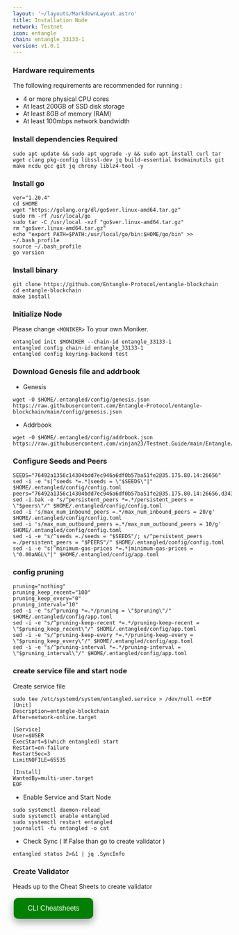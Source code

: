 ```yaml
---
layout: '~/layouts/MarkdownLayout.astro'
title: Installation Node
network: Testnet
icon: entangle
chain: entangle_33133-1
version: v1.0.1
---
```


### Hardware requirements

The following requirements are recommended for running :

- 4 or more physical CPU cores
- At least 200GB of SSD disk storage
- At least 8GB of memory (RAM)
- At least 100mbps network bandwidth


### Install dependencies Required

```
sudo apt update && sudo apt upgrade -y && sudo apt install curl tar wget clang pkg-config libssl-dev jq build-essential bsdmainutils git make ncdu gcc git jq chrony liblz4-tool -y
```

### Install go

```
ver="1.20.4"
cd $HOME
wget "https://golang.org/dl/go$ver.linux-amd64.tar.gz"
sudo rm -rf /usr/local/go
sudo tar -C /usr/local -xzf "go$ver.linux-amd64.tar.gz"
rm "go$ver.linux-amd64.tar.gz"
echo "export PATH=$PATH:/usr/local/go/bin:$HOME/go/bin" >> ~/.bash_profile
source ~/.bash_profile
go version
```

### Install binary

```
git clone https://github.com/Entangle-Protocol/entangle-blockchain
cd entangle-blockchain
make install
```

### Initialize Node

Please change `<MONIKER>` To your own Moniker.

```
entangled init $MONIKER --chain-id entangle_33133-1
entangled config chain-id entangle_33133-1
entangled config keyring-backend test
```

### Download Genesis file and addrbook

- Genesis

```
wget -O $HOME/.entangled/config/genesis.json https://raw.githubusercontent.com/Entangle-Protocol/entangle-blockchain/main/config/genesis.json
```
- Addrbook
```
wget -O $HOME/.entangled/config/addrbook.json https://raw.githubusercontent.com/vinjan23/Testnet.Guide/main/Entangle/addrbook.json
```

### Configure Seeds and Peers

```
SEEDS="76492a1356c14304bdd7ec946a6df0b57ba51fe2@35.175.80.14:26656"
sed -i -e "s|^seeds *=.*|seeds = \"$SEEDS\"|" $HOME/.entangled/config/config.toml
peers="76492a1356c14304bdd7ec946a6df0b57ba51fe2@35.175.80.14:26656,d34376a8eeb62f9849f2b199ea5748cbc317eb72@38.242.153.36:10656,94ab1432b3f3a4b81f7eb0e16e14924a805d8f05@65.109.154.182:15656,4c54c26655da3a4f6b25689ae1f8dd656e881990@162.19.69.193:26656,1fef0cad71ccb4a002dfbdd977af319fba0c3978@207.244.253.244:29656,9af19bfc29daf7e5535cf10d5f59c32406b69e05@213.133.100.172:27322,6147eaf50495d03e19dd09fb3610dea92bc7f89e@65.109.92.241:4156,87459b2f952b7f71bfff3a97a0504c603f03d02f@65.21.139.155:51656,4ae0f2c882a25414a8a24a5597c95f06f4115f07@144.76.236.211:23656,7bff324a17426a00731f425ae29fe6ef05eebbac@213.239.217.52:33656,a4138a69d236586b6d03269a8ffcf0f41d69a9b5@65.109.104.118:61556,d24ca66e664f7b689f217caa4c7464a7235e1094@213.239.207.175:63656,41c30eaa97a917b1b7cb228da5dfada6f06040d1@5.189.183.119:26656,c2a885dae42a0eb2714d5aeb1d3f28115e2d8e9c@144.91.99.255:36656,a6a6535a4bb72daa5420e215c42f31ae57ca4e90@65.108.72.253:29656"
sed -i.bak -e "s/^persistent_peers *=.*/persistent_peers = \"$peers\"/" $HOME/.entangled/config/config.toml
sed -i 's/max_num_inbound_peers =.*/max_num_inbound_peers = 20/g' $HOME/.entangled/config/config.toml
sed -i 's/max_num_outbound_peers =.*/max_num_outbound_peers = 10/g' $HOME/.entangled/config/config.toml
sed -i -e "s/^seeds =./seeds = "$SEEDS"/; s/^persistent_peers =./persistent_peers = "$PEERS"/" $HOME/.entangled/config/config.toml
sed -i -e "s|^minimum-gas-prices *=.*|minimum-gas-prices = \"0.00aNGL\"|" $HOME/.entangled/config/app.toml
```

### config pruning

```
pruning="nothing"
pruning_keep_recent="100"
pruning_keep_every="0"
pruning_interval="10"
sed -i -e "s/^pruning *=.*/pruning = \"$pruning\"/" $HOME/.entangled/config/app.toml
sed -i -e "s/^pruning-keep-recent *=.*/pruning-keep-recent = \"$pruning_keep_recent\"/" $HOME/.entangled/config/app.toml
sed -i -e "s/^pruning-keep-every *=.*/pruning-keep-every = \"$pruning_keep_every\"/" $HOME/.entangled/config/app.toml
sed -i -e "s/^pruning-interval *=.*/pruning-interval = \"$pruning_interval\"/" $HOME/.entangled/config/app.toml
```


### create service file and start node

Create service file

```
sudo tee /etc/systemd/system/entangled.service > /dev/null <<EOF
[Unit]
Description=entangle-blockchain
After=network-online.target

[Service]
User=$USER
ExecStart=$(which entangled) start
Restart=on-failure
RestartSec=3
LimitNOFILE=65535

[Install]
WantedBy=multi-user.target
EOF
```

- Enable Service and Start Node

```
sudo systemctl daemon-reload
sudo systemctl enable entangled
sudo systemctl restart entangled
journalctl -fu entangled -o cat
```

- Check Sync ( If False than go to create validator )
```
entangled status 2>&1 | jq .SyncInfo
```

### Create Validator

Heads up to the Cheat Sheets to create validator

<a href="https://service.vinjan.xyz/testnet/entangle/cheat" target="_blank">
  <button style="background-color: green; border: none; color: white; padding: 15px 32px; text-align: center; text-decoration: none; display: inline-block; font-size: 16px; margin: 4px 2px; cursor: pointer; border-radius: 10px; box-shadow: 0 8px 16px 0 rgba(0,0,0,0.2), 0 6px 20px 0 rgba(0,0,0,0.19);" onmouseover="this.style.boxShadow='0 0 0 4px rgba(0,255,0,0.5)'" onmouseout="this.style.boxShadow='0 8px 16px 0 rgba(0,0,0,0.2), 0 6px 20px 0 rgba(0,0,0,0.19)'">CLI Cheatsheets</button>
</a>

